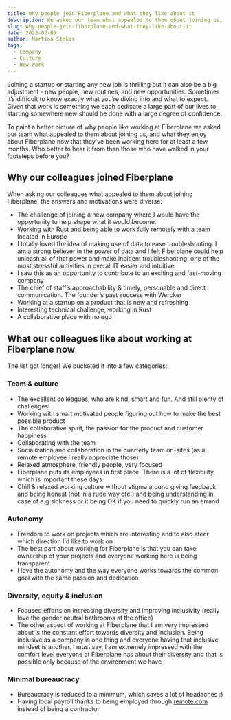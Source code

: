 ---
title: Why people join Fiberplane and what they like about it
description: We asked our team what appealed to them about joining us, and what they enjoy about Fiberplane now that they’ve been working here for at least a few months.
slug: why-people-join-fiberplane-and-what-they-like-about-it
date: 2023-02-09
author: Martina Stokes
tags:
  - Company
  - Culture
  - New Work
---

Joining a startup or starting any new job is thrilling but it can also be a big adjustment - new people, new routines, and new opportunities. Sometimes it’s difficult to know exactly what you’re diving into and what to expect. Given that work is something we each dedicate a large part of our lives to, starting somewhere new should be done with a large degree of confidence.

To paint a better picture of why people like working at Fiberplane we asked our team what appealed to them about joining us, and what they enjoy about Fiberplane now that they’ve been working here for at least a few months. Who better to hear it from than those who have walked in your footsteps before you?

## Why our colleagues joined Fiberplane

When asking our colleagues what appealed to them about joining Fiberplane, the answers and motivations were diverse:

- The challenge of joining a new company where I would have the opportunity to help shape what it would become.
- Working with Rust and being able to work fully remotely with a team located in Europe
- I totally loved the idea of making use of data to ease troubleshooting. I am a strong believer in the power of data and I felt Fiberplane could help unleash all of that power and make incident troubleshooting, one of the most stressful activities in overall IT easier and intuitive
- I saw this as an opportunity to contribute to an exciting and fast-moving company
- The chief of staff’s approachability & timely, personable and direct communication. The founder’s past success with Wercker
- Working at a startup on a product that is new and refreshing
- Interesting technical challenge, working in Rust
- A collaborative place with no ego

## What our colleagues like about working at Fiberplane now

The list got longer! We bucketed it into a few categories:

### Team & culture

- The excellent colleagues, who are kind, smart and fun. And still plenty of challenges!
- Working with smart motivated people figuring out how to make the best possible product
- The collaborative spirit, the passion for the product and customer happiness
- Collaborating with the team
- Socialization and collaboration in the quarterly team on-sites (as a remote employee I really appreciate those)
- Relaxed atmosphere, friendly people, very focused
- Fiberplane puts its employees in first place. There is a lot of flexibility, which is important these days
- Chill & relaxed working culture without stigma around giving feedback and being honest (not in a rude way ofc!) and being understanding in case of e.g sickness or it being OK if you need to quickly run an errand

### Autonomy

- Freedom to work on projects which are interesting and to also steer which direction I'd like to work on
- The best part about working for Fiberplane is that you can take ownership of your projects and everyone working here is being transparent
- I love the autonomy and the way everyone works towards the common goal with the same passion and dedication

### Diversity, equity & inclusion

- Focused efforts on increasing diversity and improving inclusivity (really love the gender neutral bathrooms at the office)
- The other aspect of working at Fiberplane that I am very impressed about is the constant effort towards diversity and inclusion. Being inclusive as a company is one thing and everyone having that inclusive mindset is another. I must say, I am extremely impressed with the comfort level everyone at Fiberplane has about their diversity and that is possible only because of the environment we have

### Minimal bureaucracy

- Bureaucracy is reduced to a minimum, which saves a lot of headaches :)
- Having local payroll thanks to being employed through [remote.com](http://remote.com/) instead of being a contractor
